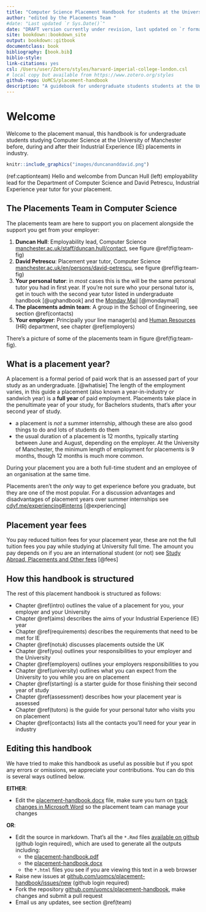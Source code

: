 ```yaml
---
title: "Computer Science Placement Handbook for students at the University of Manchester"
author: "edited by the Placements Team "
#date: "Last updated `r Sys.Date()`"
date: "DRAFT version currently under revision, last updated on `r format(Sys.time(), '%d %B, %Y')`"
site: bookdown::bookdown_site
output: bookdown::gitbook
documentclass: book
bibliography: [book.bib]
biblio-style: 
link-citations: yes
csl: /Users/user/Zotero/styles/harvard-imperial-college-london.csl
# local copy but available from https://www.zotero.org/styles
github-repo: UoMCS/placement-handbook
description: "A guidebook for undergraduate students students at the University of Manchester before, during and after their placement in industry"
---
```


# Welcome {-}

Welcome to the placement manual, this handbook is for undergraduate students studying Computer Science at the University of Manchester before, during and after their Industrial Experience (IE) placements in industry.

```r
knitr::include_graphics("images/duncananddavid.png")
```
(ref:captionteam) Hello and welcombe from Duncan Hull (left) employability lead for the Department of Computer Science and David Petrescu, Industrial Experience year tutor for your placement.

## The Placements Team in Computer Science {#team}

The placements team are here to support you on placement alongside the support you get from your employer: 

1. **Duncan Hull**: Employability lead, Computer Science [manchester.ac.uk/staff/duncan.hull/contact](https://personalpages.manchester.ac.uk/staff/duncan.hull/contact), see figure \@ref(fig:team-fig)
1. **David Petrescu**: Placement year tutor, Computer Science [manchester.ac.uk/en/persons/david-petrescu](https://research.manchester.ac.uk/en/persons/david-petrescu),  see figure \@ref(fig:team-fig)
1. **Your personal tutor**: in _most_ cases this is the will be the same personal tutor you had in first year. If you're not sure who your personal tutor is, get in touch with the second year tutor listed in undergraduate handbook [@ughandbook] and the [Monday Mail](https://studentnet.cs.manchester.ac.uk/ugt/mondaymail/) [@mondaymail] 
1. **The placements admin team**: A group in the School of Engineering, see section \@ref(contacts)
1. **Your employer**: Principally your line manager(s) and [Human Resources](https://en.wikipedia.org/wiki/Human_resources) (HR) department, see chapter \@ref(employers)

There's a picture of some of the placements team in figure \@ref(fig:team-fig).




## What is a placement year? {#placement}

A placement is a formal period of paid work that is an assessed part of your study as an undergraduate. [@whatisie] The length of the employment varies, in this guide a placement (also known a year-in-industry or sandwich year) is a **full year** of paid employment. Placements take place in the penultimate year of your study, for Bachelors students, that's after your second year of study.

* a placement is _not_ a summer internship, although these are also good things to do and lots of students do them
* the usual duration of a placement is 12 months, typically starting between June and August, depending on the employer. At the University of Manchester, the minimum length of employment for placements is 9 months, though 12 months is much more common. 


During your placement you are a both full-time student and an employee of an organisation at the same time. 

Placements aren't the _only_ way to get experience before you graduate, but they are one of the most popular. For a discussion advantages and disadvantages of placement years over summer internships see [cdyf.me/experiencing#interns](https://www.cdyf.me/experiencing#interns) [@experiencing]


## Placement year fees {#fees}

You pay reduced tuition fees for your placement year, these are not the full tuition fees you pay while studying at University full time. The amount you pay depends on if you are an international student (or not) see [Study Abroad, Placements and Other fees](https://www.studentsupport.manchester.ac.uk/finances/tuition-fees/fee-amounts/other-fees/) [@fees]


## How this handbook is structured {#guide}
The rest of this placement handbook is structured as follows: 

* Chapter \@ref(intro) outlines the value of a placement for you, your employer and your University 
* Chapter \@ref(aims) describes the aims of your Industrial Experience (IE) year
* Chapter \@ref(requirements) describes the requirements that need to be met for IE
* Chapter \@ref(notuk) discusses placements outside the UK
* Chapter \@ref(you) outlines your responsibilities to your employer and the University
* Chapter \@ref(employers) outlines your employers responsibilities to you 
* Chapter \@ref(university) outlines what you can expect from the University to you while you are on placement
* Chapter \@ref(starting) is a starter guide for those finishing their second year of study 
* Chapter \@ref(assessment) describes how your placement year is assessed
* Chapter \@ref(tutors) is the guide for your personal tutor who visits you on placement
* Chapter \@ref(contacts) lists all the contacts you'll need for your year in industry

## Editing this handbook {#edit}

We have tried to make this handbook as useful as possible but if you spot any errors or omissions, we appreciate your contributions. You can do this is several ways outlined below.

**EITHER**: 

* Edit the [placement-handbook.docx](placement-handbook.docx) file, make sure you turn on [track changes in Microsoft Word](https://support.microsoft.com/en-gb/office/track-changes-in-word-197ba630-0f5f-4a8e-9a77-3712475e806a) so the placement team can manage your changes 

**OR**:

* Edit the source in markdown. That's all the `*.Rmd` files [available on github](https://github.com/search?q=repo%3AUoMCS%2Fplacement-handbook++language%3ARMarkdown&type=code) (github login required), which are used to generate all the outputs including: 
    + the [placement-handbook.pdf](placement-handbook.pdf)
    + the [placement-handbook.docx](placement-handbook.docx)
    + the `*.html` files you see if you are viewing this text in a web browser
* Raise new issues at [github.com/uomcs/placement-handbook/issues/new](https://github.com/uomcs/placement-handbook/issues/new) (github login required)
* Fork the repository [github.com/uomcs/placement-handbook](https://github.com/uomcs/placement-handbook), make changes and submit a pull request 
* Email us any updates, see section \@ref(team)







